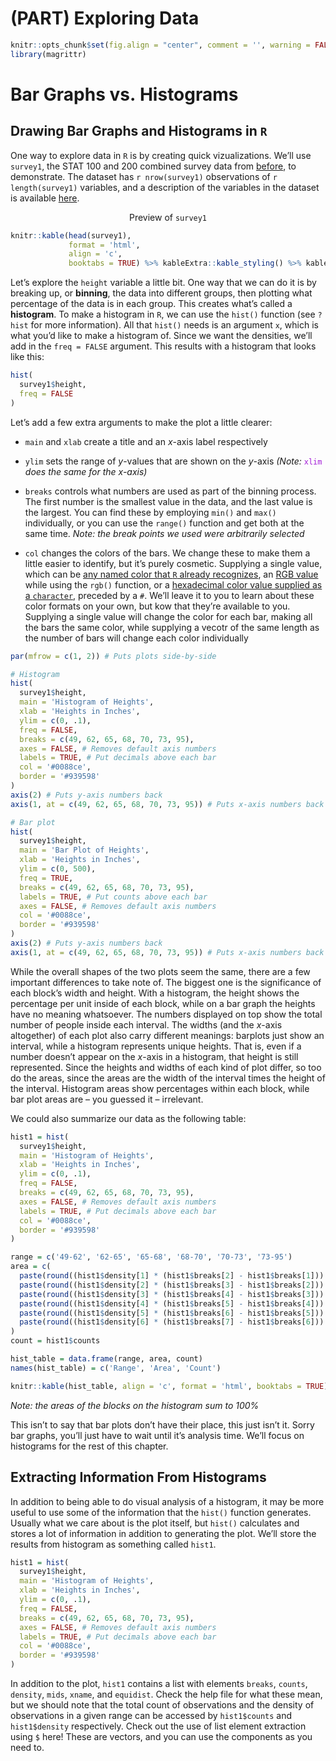 # (PART) Exploring Data {-}

```r
knitr::opts_chunk$set(fig.align = "center", comment = '', warning = FALSE, message = FALSE, fig.height = 7, fig.width = 12, cache = TRUE)
library(magrittr)
```

# Bar Graphs vs. Histograms {#hists}

## Drawing Bar Graphs and Histograms in `R` {-}
One way to explore data in `R` is by creating quick vizualizations. We'll use `survey1`, the STAT 100 and 200 combined survey data from <a href = 'loading-data.html#loading-example'>before</a>, to demonstrate. The dataset has `r nrow(survey1)` observations of `r length(survey1)` variables, and a description of the variables in the dataset is available [here](http://courses.las.illinois.edu/stat/stat100/survey/archive/Stat100_200_2017fall_survey01.html).

<div style = "text-align: center">Preview of `survey1`</div>
```r
knitr::kable(head(survey1),
             format = 'html',
             align = 'c',
             booktabs = TRUE) %>% kableExtra::kable_styling() %>% kableExtra::scroll_box(height = 7, width = 12)
```

Let's explore the `height` variable a little bit. One way that we can do it is by breaking up, or <span class = 'vocab'>**binning**</span>, the data into different groups, then plotting what percentage of the data is in each group. This creates what's called a <span class = 'vocab'>**histogram**</span>. To make a histogram in `R`, we can use the `hist()` function (see `?hist` for more information). All that `hist()` needs is an argument `x`, which is what you'd like to make a histogram of. Since we want the densities, we'll add in the `freq = FALSE` argument. This results with a histogram that looks like this:

```r
hist(
  survey1$height,
  freq = FALSE
)
```

Let's add a few extra arguments to make the plot a little clearer:

- `main` and `xlab` create a title and an $x$-axis label respectively

- `ylim` sets the range of $y$-values that are shown on the $y$-axis <span class = 'note'>*(Note:*</span> <span style = 'color: #a21bd7'>`xlim`</span> <span class = 'note'>*does the same for the $x$-axis)*</span>
 
- `breaks` controls what numbers are used as part of the binning process. The first number is the smallest value in the data, and the last value is the largest. You can find these by employing `min()` and `max()` individually, or you can use the `range()` function and get both at the same time. <span class = 'note'>*Note: the break points we used were arbitrarily selected*</span>
 
- `col` changes the colors of the bars. We change these to make them a little easier to identify, but it's purely cosmetic. Supplying a single value, which can be [any named color that `R` already recognizes](http://www.stat.columbia.edu/~tzheng/files/Rcolor.pdf), an [RGB value](https://www.thoughtco.com/color-models-rgb-1697461) while using the `rgb()` function, or a [hexadecimal color value supplied as a `character`](http://www.color-hex.com/), preceded by a `#`. We'll leave it to you to learn about these color formats on your own, but kow that they're available to you. Supplying a single value will change the color for each bar, making all the bars the same color, while supplying a vecotr of the same length as the number of bars will change each color individually

```r
par(mfrow = c(1, 2)) # Puts plots side-by-side

# Histogram
hist(
  survey1$height,
  main = 'Histogram of Heights',
  xlab = 'Heights in Inches',
  ylim = c(0, .1),
  freq = FALSE,
  breaks = c(49, 62, 65, 68, 70, 73, 95),
  axes = FALSE, # Removes default axis numbers
  labels = TRUE, # Put decimals above each bar
  col = '#0088ce',
  border = '#939598'
)
axis(2) # Puts y-axis numbers back
axis(1, at = c(49, 62, 65, 68, 70, 73, 95)) # Puts x-axis numbers back

# Bar plot
hist(
  survey1$height,
  main = 'Bar Plot of Heights',
  xlab = 'Heights in Inches',
  ylim = c(0, 500),
  freq = TRUE,
  breaks = c(49, 62, 65, 68, 70, 73, 95),
  labels = TRUE, # Put counts above each bar
  axes = FALSE, # Removes default axis numbers
  col = '#0088ce',
  border = '#939598'
)
axis(2) # Puts y-axis numbers back
axis(1, at = c(49, 62, 65, 68, 70, 73, 95)) # Puts x-axis numbers back
```

While the overall shapes of the two plots seem the same, there are a few important differences to take note of. The biggest one is the significance of each block's width and height. With a histogram, the height shows the percentage per unit inside of each block, while on a bar graph the heights have no meaning whatsoever. The numbers displayed on top show the total number of people inside each interval. The widths (and the $x$-axis altogether) of each plot also carry different meanings: barplots just show an interval, while a histogram represents unique heights. That is, even if a number doesn't appear on the $x$-axis in a histogram, that height is still represented. Since the heights and widths of each kind of plot differ, so too do the areas, since the areas are the width of the interval times the height of the interval. Histogram areas show percentages within each block, while bar plot areas are -- you guessed it -- irrelevant.

We could also summarize our data as the following table:

```r
hist1 = hist(
  survey1$height,
  main = 'Histogram of Heights',
  xlab = 'Heights in Inches',
  ylim = c(0, .1),
  freq = FALSE,
  breaks = c(49, 62, 65, 68, 70, 73, 95),
  axes = FALSE, # Removes default axis numbers
  labels = TRUE, # Put decimals above each bar
  col = '#0088ce',
  border = '#939598'
)

range = c('49-62', '62-65', '65-68', '68-70', '70-73', '73-95')
area = c(
  paste(round((hist1$density[1] * (hist1$breaks[2] - hist1$breaks[1])) * 100, 2), '%', sep = ''),
  paste(round((hist1$density[2] * (hist1$breaks[3] - hist1$breaks[2])) * 100, 2), '%', sep = ''),
  paste(round((hist1$density[3] * (hist1$breaks[4] - hist1$breaks[3])) * 100, 2), '%', sep = ''),
  paste(round((hist1$density[4] * (hist1$breaks[5] - hist1$breaks[4])) * 100, 2), '%', sep = ''),
  paste(round((hist1$density[5] * (hist1$breaks[6] - hist1$breaks[5])) * 100, 2), '%', sep = ''),
  paste(round((hist1$density[6] * (hist1$breaks[7] - hist1$breaks[6])) * 100, 2), '%', sep = '')
)
count = hist1$counts

hist_table = data.frame(range, area, count)
names(hist_table) = c('Range', 'Area', 'Count')

knitr::kable(hist_table, align = 'c', format = 'html', booktabs = TRUE)
```

<span class = 'note'>*Note: the areas of the blocks on the histogram sum to 100%*</span>

This isn't to say that bar plots don't have their place, this just isn't it. Sorry bar graphs, you'll just have to wait until it's analysis time. We'll focus on histograms for the rest of this chapter.

## Extracting Information From Histograms {-}

In addition to being able to do visual analysis of a histogram, it may be more useful to use some of the information that the `hist()` function generates. Usually what we care about is the plot itself, but `hist()` calculates and stores a lot of information in addition to generating the plot. We'll store the results from histogram as something called `hist1`.

```r
hist1 = hist(
  survey1$height,
  main = 'Histogram of Heights',
  xlab = 'Heights in Inches',
  ylim = c(0, .1),
  freq = FALSE,
  breaks = c(49, 62, 65, 68, 70, 73, 95),
  axes = FALSE, # Removes default axis numbers
  labels = TRUE, # Put decimals above each bar
  col = '#0088ce',
  border = '#939598'
)
```

In addition to the plot, `hist1` contains a list with elements `breaks`, `counts`, `density`, `mids`, `xname`, and `equidist`. Check the help file for what these mean, but we should note that the total count of observations and the density of observations in a given range can be accessed by `hist1$counts` and `hist1$density` respectively. Check out the use of list element extraction using `$` here! These are vectors, and you can use the components as you need to.